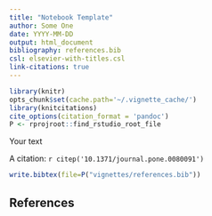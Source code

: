 ```yaml
---
title: "Notebook Template"
author: Some One
date: YYYY-MM-DD
output: html_document
bibliography: references.bib
csl: elsevier-with-titles.csl
link-citations: true
---
```


```r
library(knitr)
opts_chunk$set(cache.path='~/.vignette_cache/')
library(knitcitations)
cite_options(citation_format = 'pandoc')
P <- rprojroot::find_rstudio_root_file
```

Your text

A citation: `r citep('10.1371/journal.pone.0080091')`


```r
write.bibtex(file=P("vignettes/references.bib"))
```

## References

<div id="refs"></div>
